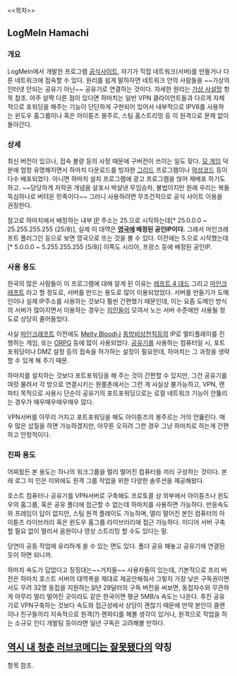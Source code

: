 <<목차>>

== LogMeIn Hamachi ==
=== 개요 ===
LogMeIn에서 개발한 프로그램 [[https://secure.logmein.com/products/Hamachi/|공식사이트]], 자기가 직접 네트워크(서버)를 만들거나 다른 네트워크에 접속할 수 있다. 원리를 쉽게 말하자면 네트워크 안의 사람들을 ~~가상의 인터넷 안되는 공유기 아닌~~ 공유기로 연결하는 것이다. 자세한 원리는 [[가상 사설망]] 항목 참조. 아주 살짝 다른 점이 있다면 하마치는 일반 VPN 클라이언트들과 다르게 자체적으로 포워딩을 해주는 기능이 단단하게 구현되어 있어서 내부적으로 IPV6를 사용하는 윈도우 홈그룹이나 혹은 아이튠즈 봉주르, 스팀 홈스트리밍 등 이 원격으로 문제 없이 돌아간다.

=== 상세 ===
최신 버전이 있으나, 접속 불량 등의 사정 때문에 구버전이 쓰이는 일도 잦다. [[마인크래프트|모 게임]] 덕분에 엄청 유명해지면서 하마치 다운로드를 빙자한 [[그리드]] 프로그램이나 [[악성코드]] 등이 다수 배포되었다. 아니면 하마치 설치 프로그램에 광고 프로그램을 얹어 재배포 하기도 하고. ~~당당하게 저작권 개념을 살포시 박살낸 무임승차, 불법이지만 원래 우리는 복돌 뚝심하나로 버텨온 민족이다~~
그러니 사용하려면 무조건적으로 공식 사이트 이용을 권장한다.

참고로 하마치에서 배정하는 내부 [[IP]] 주소는 25.으로 시작하는데[* 25.0.0.0 ~ 25.255.255.255 (25/8)], 실제 이 대역은 '''[[영국]]에 배정된 공인IP이다.''' 그래서 마인크래프트 플러그인 등으로 보면 영국으로 뜨는 것을 볼 수 있다. 이전에는 5.으로 시작했는데[* 5.0.0.0 ~ 5.255.255.255 (5/8)] 이쪽도 시리아, 프랑스 등에 배정된 공인IP.

=== 사용 용도 ===
한국의 많은 사람들이 이 프로그램에 대해 알게 된 이유는 [[레프트 4 데드]] 그리고 [[마인크래프트]] 라고 할 정도로, 서버를 만드는 용도로 많이 이용되었었다. 서버를 만들기가 도메인이나 실제 IP주소를 사용하는 것보다 훨씬 간편했기 때문인데, 이는 요즘 도메인 방식의 서버가 많아지면서 이용하는 경우는 [[지인]]들이 모여서 노는 서버 수준에만 사용될 정도로 상당히 줄어들었다.

사실 [[마인크래프트]] 이전에도 [[Melty Blood]]나 [[동방비상천칙]]등의 IP로 멀티플레이를 진행하는 게임, 또는 [[ORPG]] 등에 많이 사용되었다. [[공유기]]를 사용하는 컴퓨터일 시, 포트포워딩이나 DMZ 설정 등의 접속을 허가하는 설정이 필요한데, 하마치는 그 과정을 생략할 수 있게 해 주기 때문.

하마치를 설치하는 것보다 포트포워딩을 해 주는 것이 간편할 수 있지만, 그건 공유기를 여럿 물려서 각 방으로 연결시키는 원룸촌에서는 그런 게 사실상 불가능하고, VPN, 랜파티 목적으로 사용시 단순이 공유기의 포트포워딩으로는 로컬 네트워크 기능이 안뚫리는 경우가 매우매우매우매우 많다.

VPN서버를 아무리 거치고 포트포워딩을 해도 아이튠즈의 봉주르는 거의 안뚫린다. 매우 많은 삽질을 하면 가능하겠지만, 아무튼 오히려 그런 경우 그냥 하마치로 하는게 간편하고 안정적이다.
=== 진짜 용도 ===
어찌됬든 본 용도는 하나의 워크그룹을 멀리 떨어진 컴퓨터들 끼리 구성하는 것이다. 본래 로그 미 인은 이외에도 원격 그룹 작업을 위한 다양한 솔루션을 제공해왔다.

호스트 컴퓨터나 공유기를 VPN서버로 구축해도 프로토콜 상 외부에서 아이튠즈나 윈도우의 홈그룹, 혹은 공유 폴더에 접근할 수 없는데 하마치를 사용하면 가능하다. 반응속도와 프레임이 답이 없지만, 스팀 원격 플레이도 가능하며, 멀리 떨어진 본인 컴퓨터의 아이튠즈 라이브러리 혹은 윈도우 홈그룹 라이브러리에 접근 가능하다. 미디어 서버 구축할 필요 없이 멀리서 음원이나 영상 스트리밍 할 수도 있다는 말.

당연이 공동 작업에 유리하게 쓸 수 있는 면도 있다. 폴더 공유 해놓고 공유기에 연결된듯이 하면 되니까.

하마치 속도가 답없다고 징징대는~~거지들~~ 사용자들이 있는데, 기본적으로 프리 버전은 하마치 호스트 서버의 대역폭을 제대로 제공안해줘서 그렇지 가장 낮은 구독권이면서도 무려 32명 동접을 지원하는''일''년 29달러의 구독 버전을 써보면, 동접자수와 무관하게 아무리 멀리 떨어진 곳이라도 같은 한국이면 평균 5MB/s 속도는 나온다. 후진 공유기로 VPN구축하는 것보다 속도와 접근성에서 상당이 괜찮기 때문에 만약 본인이 클랜이나 친구들끼리 지속적으로 원격(?) 랜파티를 해볼 생각이 있거나, 원격으로 작업을 하는 소규모 인디 개발팀 등이라면 일년 구독은 고려해볼 만하다.


== [[역시 내 청춘 러브코메디는 잘못됐다]]의 약칭 ==
항목 참조.


